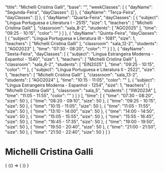 
  "title": "Michelli Cristina Galli",
  "base": "",
  "weekClasses": [
    {
      "dayName": "Segunda-Feira",
      "dayClasses": []
    },
    {
      "dayName": "Terça-Feira",
      "dayClasses": []
    },
    {
      "dayName": "Quarta-Feira",
      "dayClasses": [
        {
          "subject": "Língua Portuguesa e Literatura I - 2515",
          "size": 1,
          "teachers": [
            "Michelli Cristina Galli"
          ],
          "classroom": "sala_8-2",
          "students": [
            "AGO2025"
          ],
          "time": "09:25 - 10:15",
          "color": ""
        }
      ]
    },
    {
      "dayName": "Quinta-Feira",
      "dayClasses": [
        {
          "subject": "Língua Portuguesa e Literatura III - 1081",
          "size": 1,
          "teachers": [
            "Michelli Cristina Galli"
          ],
          "classroom": "sala_12-2",
          "students": [
            "AGO2023"
          ],
          "time": "07:30 - 08:20",
          "color": ""
        }
      ]
    },
    {
      "dayName": "Sexta-Feira",
      "dayClasses": [
        {
          "subject": "Lingua Estrangeira Moderna - Espanhol - 1540",
          "size": 1,
          "teachers": [
            "Michelli Cristina Galli"
          ],
          "classroom": "sala_6-2",
          "students": [
            "EIN2025"
          ],
          "time": "09:25 - 10:15",
          "color": ""
        },
        {
          "subject": "Língua Portuguesa e Literatura II - 2522",
          "size": 1,
          "teachers": [
            "Michelli Cristina Galli"
          ],
          "classroom": "sala_13-2",
          "students": [
            "AGO2024"
          ],
          "time": "10:15 - 11:05",
          "color": ""
        },
        {
          "subject": "Língua Estrangeira Moderna - Espanhol - 1254",
          "size": 1,
          "teachers": [
            "Michelli Cristina Galli"
          ],
          "classroom": "sala_5",
          "students": [
            "IIW2023A"
          ],
          "time": "11:05 - 11:55",
          "color": ""
        }
      ]
    }
  ],
  "time": [
    {
      "time": "07:30 - 08:20",
      "size": 50
    },
    {
      "time": "08:20 - 09:10",
      "size": 50
    },
    {
      "time": "09:25 - 10:15",
      "size": 50
    },
    {
      "time": "10:15 - 11:05",
      "size": 50
    },
    {
      "time": "11:05 - 11:55",
      "size": 50
    },
    {
      "time": "13:10 - 14:00",
      "size": 50
    },
    {
      "time": "14:00 - 14:50",
      "size": 50
    },
    {
      "time": "15:05 - 15:55",
      "size": 50
    },
    {
      "time": "15:55 - 16:45",
      "size": 50
    },
    {
      "time": "16:45 - 17:35",
      "size": 50
    },
    {
      "time": "19:00 - 19:50",
      "size": 50
    },
    {
      "time": "19:50 - 20:40",
      "size": 50
    },
    {
      "time": "21:00 - 21:50",
      "size": 50
    },
    {
      "time": "21:50 - 22:40",
      "size": 50
    }
  ]
}

# Michelli Cristina Galli

<div>
  {
    <BrowserOnly>
      {() => (
        <Grid
          title={data.title}
          weekClasses={data.weekClasses}
          time={data.time}
        />
      )}
    </BrowserOnly>
  }
</div>
